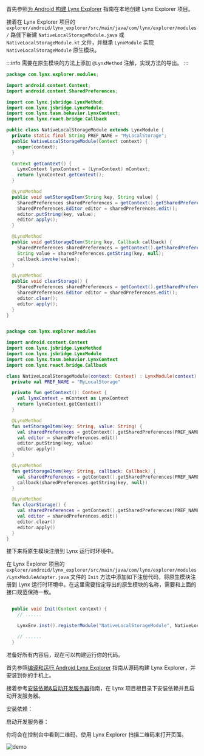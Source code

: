 
首先参照[为 Android 构建 Lynx Explorer](https://github.com/lynx-family/lynx/tree/develop/explorer/android) 指南在本地创建 Lynx Explorer 项目。

接着在 Lynx Explorer 项目的 `explorer/android/lynx_explorer/src/main/java/com/lynx/explorer/modules/` 路径下新建 `NativeLocalStorageModule.java` 或 `NativeLocalStorageModule.kt` 文件，并继承 `LynxModule` 实现 `NativeLocalStorageModule` 原生模块。

:::info
需要在原生模块的方法上添加 `@LynxMethod` 注解，实现方法的导出。
:::

<Tabs groupId='native-module'>
<Tab label="Java">

<CodeFold height={360} toggle>

```java {21,29,36} title="explorer/android/lynx_explorer/src/main/java/com/lynx/explorer/modules/NativeLocalStorageModule.java"
package com.lynx.explorer.modules;

import android.content.Context;
import android.content.SharedPreferences;

import com.lynx.jsbridge.LynxMethod;
import com.lynx.jsbridge.LynxModule;
import com.lynx.tasm.behavior.LynxContext;
import com.lynx.react.bridge.Callback

public class NativeLocalStorageModule extends LynxModule {
  private static final String PREF_NAME = "MyLocalStorage";
  public NativeLocalStorageModule(Context context) {
    super(context);
  }

  Context getContext() {
    LynxContext lynxContext = (LynxContext) mContext;
    return lynxContext.getContext();
  }

  @LynxMethod
  public void setStorageItem(String key, String value) {
    SharedPreferences sharedPreferences = getContext().getSharedPreferences(PREF_NAME, Context.MODE_PRIVATE);
    SharedPreferences.Editor editor = sharedPreferences.edit();
    editor.putString(key, value);
    editor.apply();
  }

  @LynxMethod
  public void getStorageItem(String key, Callback callback) {
    SharedPreferences sharedPreferences = getContext().getSharedPreferences(PREF_NAME, Context.MODE_PRIVATE);
    String value = sharedPreferences.getString(key, null);
    callback.invoke(value);
  }

  @LynxMethod
  public void clearStorage() {
    SharedPreferences sharedPreferences = getContext().getSharedPreferences(PREF_NAME, Context.MODE_PRIVATE);
    SharedPreferences.Editor editor = sharedPreferences.edit();
    editor.clear();
    editor.apply();
  }
}

```

</CodeFold>

</Tab>
<Tab label="Kotlin">

<CodeFold height={360} toggle>

```kotlin {16,24,30} title="explorer/android/lynx_explorer/src/main/java/com/lynx/explorer/modules/NativeLocalStorageModule.kt"

package com.lynx.explorer.modules

import android.content.Context
import com.lynx.jsbridge.LynxMethod
import com.lynx.jsbridge.LynxModule
import com.lynx.tasm.behavior.LynxContext
import com.lynx.react.bridge.Callback

class NativeLocalStorageModule(context: Context) : LynxModule(context) {
  private val PREF_NAME = "MyLocalStorage"

  private fun getContext(): Context {
    val lynxContext = mContext as LynxContext
    return lynxContext.getContext()
  }

  @LynxMethod
  fun setStorageItem(key: String, value: String) {
    val sharedPreferences = getContext().getSharedPreferences(PREF_NAME, Context.MODE_PRIVATE)
    val editor = sharedPreferences.edit()
    editor.putString(key, value)
    editor.apply()
  }

  @LynxMethod
  fun getStorageItem(key: String, callback: Callback) {
    val sharedPreferences = getContext().getSharedPreferences(PREF_NAME, Context.MODE_PRIVATE)
    callback(sharedPreferences.getString(key, null))
  }

  @LynxMethod
  fun clearStorage() {
    val sharedPreferences = getContext().getSharedPreferences(PREF_NAME, Context.MODE_PRIVATE)
    val editor = sharedPreferences.edit()
    editor.clear()
    editor.apply()
  }
}

```

</CodeFold>

</Tab>
</Tabs>

接下来将原生模块注册到 Lynx 运行时环境中。

在 Lynx Explorer 项目的 `explorer/android/lynx_explorer/src/main/java/com/lynx/explorer/modules/LynxModuleAdapter.java` 文件的 `Init` 方法中添加如下注册代码，将原生模块注册到 Lynx 运行时环境中。在这里需要指定导出的原生模块的名称，需要和上面的接口规范保持一致。

```java {4} title="explorer/android/lynx_explorer/src/main/java/com/lynx/explorer/modules/LynxModuleAdapter.java"

  public void Init(Context context) {
    // ......

    LynxEnv.inst().registerModule("NativeLocalStorageModule", NativeLocalStorageModule.class);

    // ......
  }

```

准备好所有内容后，现在可以构建运行你的代码。

首先参照[编译和运行 Android Lynx Explorer](https://github.com/lynx-family/lynx/tree/develop/explorer/android#compile-and-run) 指南从源码构建 Lynx Explorer，并安装到你的手机上。

接着参考[安装依赖&启动开发服务器](../start/quick-start#安装)指南，在 Lynx 项目根目录下安装依赖并且启动开发服务器。

安装依赖：

<PackageManagerTabs command="install" />

启动开发服务器：

<PackageManagerTabs command="run dev" />

你将会在控制台中看到二维码，使用 Lynx Explorer 扫描二维码来打开页面。

![demo](https://lf-lynx.tiktok-cdns.com/obj/lynx-artifacts-oss-sg/lynx-website/assets/doc/native-modules-demo-android-en.gif)
